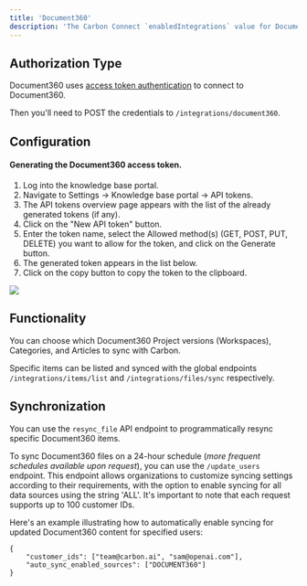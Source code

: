 ```yaml
---
title: 'Document360'
description: 'The Carbon Connect `enabledIntegrations` value for Document360 is `DOCUMENT360`.'
---
```


## Authorization Type

Document360 uses [access token authentication](`https://apidocs.document360.com/apidocs/api-token`) to connect to Document360. 

Then you'll need to POST the credentials to `/integrations/document360`.

## Configuration 

#### Generating the Document360 access token.

1. Log into the knowledge base portal.
2. Navigate to Settings → Knowledge base portal → API tokens.
3. The API tokens overview page appears with the list of the already generated tokens (if any).
4. Click on the "New API token" button.
5. Enter the token name, select the Allowed method(s) (GET, POST, PUT, DELETE) you want to allow for the token, and click on the Generate button.
6. The generated token appears in the list below.
7. Click on the copy button to copy the token to the clipboard.

![](https://cdn.document360.io/2b5c503e-f283-4987-b5a8-2b71b454ecec/Images/Documentation/Screenshot-Api_Token_Created.png)

## Functionality

You can choose which Document360 Project versions (Workspaces), Categories, and Articles to sync with Carbon. 

Specific items can be listed and synced with the global endpoints `/integrations/items/list` and `/integrations/files/sync` respectively.

## Synchronization
You can use the `resync_file` API endpoint to programmatically resync specific Document360 items.

To sync Document360 files on a 24-hour schedule (_more frequent schedules available upon request_), you can use the `/update_users` endpoint. This endpoint allows organizations to customize syncing settings according to their requirements, with the option to enable syncing for all data sources using the string 'ALL'. It's important to note that each request supports up to 100 customer IDs.

Here's an example illustrating how to automatically enable syncing for updated Document360 content for specified users:

```
{
    "customer_ids": ["team@carbon.ai", "sam@openai.com"],
    "auto_sync_enabled_sources": ["DOCUMENT360"]
} 